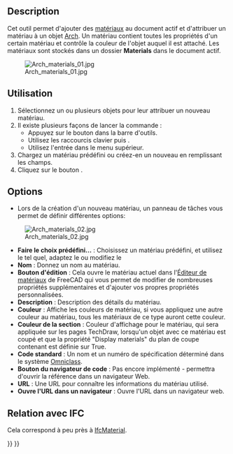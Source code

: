 <languages/>

{{Docnav/fr
|
|
|[[Arch_Workbench/fr|Atelier Arch]]
|IconL=
|IconR=
|IconC=Workbench_Arch.svg
}}

{{VeryImportantMessage|Cette commande est obsolète.<br>
Elle n'est plus disponible depuis {{VersionPlus/fr|1.0}}. Utilisez plutôt [[BIM_Material/fr|BIM Matériau]].}}

{{GuiCommand/fr
|Name=Arch SetMaterial
|Name/fr=Arch Matériaux
|MenuLocation=Arch → Outils pour les matériaux → Matériau
|Workbenches=[[Arch_Workbench/fr|Arch]], [[BIM_Workbench/fr|BIM]]
|Shortcut={{KEY|M}} {{KEY|T}}
|SeeAlso=[[Arch_MultiMaterial/fr|Arch Multi-matériaux]]
}}

==Description==

Cet outil permet d'ajouter des [[Material|matériaux]] au document actif et d'attribuer un matériau à un objet [[Arch_Workbench/fr|Arch]]. Un matériau contient toutes les propriétés d'un certain matériau et contrôle la couleur de l'objet auquel il est attaché. Les matériaux sont stockés dans un dossier '''Materials''' dans le document actif.

[[Image:Arch materials 01.jpg]]

<span id="Usage"></span>
==Utilisation==

# Sélectionnez un ou plusieurs objets pour leur attribuer un nouveau matériau.
# Il existe plusieurs façons de lancer la commande :
#* Appuyez sur le bouton {{Button|[[Image:Arch_SetMaterial.svg|16px]] [[Arch_SetMaterial/fr|Matériau]]}} dans la barre d'outils.
#* Utilisez les raccourcis clavier {{KEY|M}} puis {{KEY|T}}.
#* Utilisez l'entrée {{MenuCommand|Arch → Outils pour les matériaux → Matériau}} dans le menu supérieur.
# Chargez un matériau prédéfini ou créez-en un nouveau en remplissant les champs.
# Cliquez sur le bouton  {{Button|OK}}.

==Options==

* Lors de la création d'un nouveau matériau, un panneau de tâches vous permet de définir différentes options:

[[Image:Arch materials 02.jpg]]

* '''Faire le choix prédéfini...''' : Choisissez un matériau prédéfini, et utilisez le tel quel, adaptez le ou modifiez le
* '''Nom''' : Donnez un nom au matériau.
* '''Bouton d'édition''' : Cela ouvre le matériau actuel dans l'[[FEM_MaterialEditor/fr|Éditeur de matériaux]] de FreeCAD qui vous permet de modifier de nombreuses propriétés supplémentaires et d'ajouter vos propres propriétés personnalisées.
* '''Description''' : Description des détails du matériau.
* '''Couleur''' : Affiche les couleurs de matériau, si vous appliquez une autre couleur au matériau, tous les matériaux de ce type auront cette couleur.
* '''Couleur de la section''' : Couleur d'affichage pour le matériau, qui sera appliquée sur les pages TechDraw, lorsqu'un objet avec ce matériau est coupé et que la propriété "Display materials" du plan de coupe contenant est définie sur True.
* '''Code standard''' : Un nom et un numéro de spécification déterminé dans le système [https://web.archive.org/web/20250214112236/https://www.csiresources.org/standards/omniclass Omniclass].
* '''Bouton du navigateur de code''' : Pas encore implémenté - permettra d'ouvrir la référence dans un navigateur Web.
* '''URL''' : Une URL pour connaître les informations du matériau utilisé.
* '''Ouvre l'URL dans un navigateur''' : Ouvre l'URL dans un navigateur web.

<span id="Relation_to_IFC"></span>
== Relation avec IFC ==

Cela correspond à peu près à [https://standards.buildingsmart.org/IFC/DEV/IFC4_2/FINAL/HTML/link/ifcmaterial.htm IfcMaterial].


{{Docnav/fr
|
|
|[[Arch_Workbench/fr|Atelier Arch]]
|IconL=
|IconR=
|IconC=Workbench_Arch.svg
}}

{{BIM_Tools_navi{{#translation:}}}}
{{Userdocnavi{{#translation:}}}}